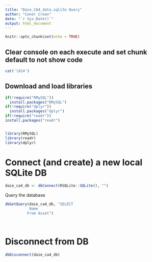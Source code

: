 ```yaml
---
title: "Daie_CA4_data.sqlite Query"
author: "Conor Crean"
date: "`r Sys.Date()`"
output: html_document
---
```


```r
knitr::opts_chunk$set(echo = TRUE)
```

## Clear console on each execute and set chunk default to not show code
```r

cat('\014')
```


## Download and load libraries
```r
if(!require("RMySQL"))
  install.packages("RMySQL")
if(!require("dplyr"))
  install.packages("dplyr")
if(!require("readr"))
install.packages("readr")


library(RMySQL)
library(readr)
library(dplyr)


```


# Connect (and create) a new local SQLite DB
```r

daie_ca4_db <- dbConnect(RSQLite::SQLite(), "")
```



Query the database
```r

dbGetQuery(daie_ca4_db, "SELECT
           Name
          From Asset")




```


# Disconnect from DB

```r


dbDisconnect(daie_ca4_db)


```
